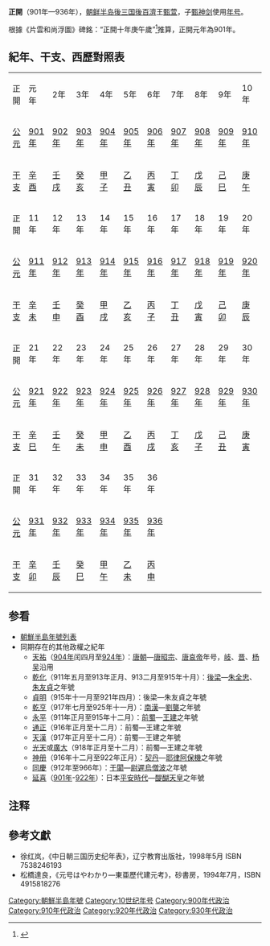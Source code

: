 '''正開'''（901年—936年），[[朝鲜半岛|朝鲜半岛]][[後三国|後三国]][[後百濟|後百濟]]王[[甄萱|甄萱]]，子[[甄神剑|甄神剑]]使用[[年号|年号]]。

根據《片雲和尚浮圖》碑銘：“正開十年庚午歲”<ref>{{Cite web |title=月刊 海印 |url=http://haein.or.kr/contents/?pgv=v&wno=70&cno=568 |website=haein.or.kr |access-date=2022-06-26}}</ref>推算，正開元年為901年。
==紀年、干支、西歷對照表==
{| class="wikitable" style="background-color:#ffffff;text-align:center"
|- style="background-color:#cccccc;font-weight:bold"
|正開||元年||2年||3年||4年||5年||6年||7年||8年||9年||10年
|-
|[[公元|公元]]||[[901年|901年]]||[[902年|902年]]||[[903年|903年]]||[[904年|904年]]||[[905年|905年]]||[[906年|906年]]||[[907年|907年]]||[[908年|908年]]||[[909年|909年]]||[[910年|910年]]
|-
|[[干支|干支]]||[[辛酉|辛酉]]||[[壬戌|壬戌]]||[[癸亥|癸亥]]||[[甲子|甲子]]||[[乙丑|乙丑]]||[[丙寅|丙寅]]||[[丁卯|丁卯]]||[[戊辰|戊辰]]||[[己巳|己巳]]||[[庚午|庚午]]
|- style="background-color:#cccccc;font-weight:bold"
|正開||11年||12年||13年||14年||15年||16年||17年||18年||19年||20年
|-
|[[公元|公元]]||[[911年|911年]]||[[912年|912年]]||[[913年|913年]]||[[914年|914年]]||[[915年|915年]]||[[916年|916年]]||[[917年|917年]]||[[918年|918年]]||[[919年|919年]]||[[920年|920年]]
|-
|[[干支|干支]]||[[辛未|辛未]]||[[壬申|壬申]]||[[癸酉|癸酉]]||[[甲戌|甲戌]]||[[乙亥|乙亥]]||[[丙子|丙子]]||[[丁丑|丁丑]]||[[戊寅|戊寅]]||[[己卯|己卯]]||[[庚辰|庚辰]]
|- style="background-color:#cccccc;font-weight:bold"
|正開||21年||22年||23年||24年||25年||26年||27年||28年||29年||30年
|-
|[[公元|公元]]||[[921年|921年]]||[[922年|922年]]||[[923年|923年]]||[[924年|924年]]||[[925年|925年]]||[[926年|926年]]||[[927年|927年]]||[[928年|928年]]||[[929年|929年]]||[[930年|930年]]
|-
|[[干支|干支]]||[[辛巳|辛巳]]||[[壬午|壬午]]||[[癸未|癸未]]||[[甲申|甲申]]||[[乙酉|乙酉]]||[[丙戌|丙戌]]||[[丁亥|丁亥]]||[[戊子|戊子]]||[[己丑|己丑]]||[[庚寅|庚寅]]
 |- style="background-color:#cccccc;font-weight:bold"
|正開||31年||32年||33年||34年||35年||36年
|-
|[[公元|公元]]||[[931年|931年]]||[[932年|932年]]||[[933年|933年]]||[[934年|934年]]||[[935年|935年]]||[[936年|936年]]
|-
|[[干支|干支]]||[[辛卯|辛卯]]||[[壬辰|壬辰]]||[[癸巳|癸巳]]||[[甲午|甲午]]||[[乙未|乙未]]||[[丙申|丙申]] 
|}

==参看==
*[[朝鮮半島年號列表|朝鮮半島年號列表]]
*同期存在的其他政權之紀年
**[[天祐_(唐昭宗)|天祐]]（[[904年|904年]]闰四月至[[924年|924年]]）：[[唐朝|唐朝]]—[[唐昭宗|唐昭宗]]、[[唐哀帝|唐哀帝]]年号，[[岐|岐]]、[[晉_(五代十國)|晋]]、[[杨吴|杨吴]]沿用
**[[乾化|乾化]]（911年五月至913年正月、913二月至915年十月）：[[後梁|後梁]]—[[朱温|朱全忠]]、[[梁末帝|朱友貞]]之年號
**[[贞明_(后梁)|貞明]]（915年十一月至921年四月）：後梁—朱友貞之年號
**[[乾亨_(南汉)|乾亨]]（917年七月至925年十一月）：[[南漢|南漢]]—[[劉龑|劉龑]]之年號
**[[永平_(前蜀)|永平]]（911年正月至915年十二月）：[[前蜀|前蜀]]—[[王建_(前蜀)|王建]]之年號
**[[通正|通正]]（916年正月至十二月）：前蜀—王建之年號
**[[天汉_(前蜀)|天漢]]（917年正月至十二月）：前蜀—王建之年號
**[[光天_(前蜀)|光天]]或[[光天_(前蜀)|廣大]]（918年正月至十二月）：前蜀—王建之年號
**[[神册|神册]]（916年十二月至922年正月）：[[遼朝|契丹]]—[[耶律阿保機|耶律阿保機]]之年號
**[[同慶_(于闐)|同慶]]（912年至966年）：[[于闐|于闐]]—[[尉遲烏僧波|尉遲烏僧波]]之年號
**[[延喜|延喜]]（[[901年|901年]]-[[922年|922年]]）：日本[[平安時代|平安時代]]—[[醍醐天皇|醍醐天皇]]之年號

==注释==
{{reflist}}

==參考文獻==
*徐红岚，《中日朝三国历史纪年表》，辽宁教育出版社，1998年5月 ISBN 7538246193
*松橋達良，《元号はやわかり—東亜歷代建元考》，砂書房，1994年7月，ISBN 4915818276

{{朝鮮半島年號}}
[[Category:朝鮮半島年號|Category:朝鮮半島年號]]
[[Category:10世纪年号|Category:10世纪年号]]
[[Category:900年代政治|Category:900年代政治]]
[[Category:910年代政治|Category:910年代政治]]
[[Category:920年代政治|Category:920年代政治]]
[[Category:930年代政治|Category:930年代政治]]